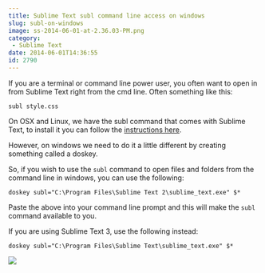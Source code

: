 ```yaml
---
title: Sublime Text subl command line access on windows
slug: subl-on-windows
image: ss-2014-06-01-at-2.36.03-PM.png
category:
 - Sublime Text
date: 2014-06-01T14:36:55
id: 2790
---
```


If you are a terminal or command line power user, you often want to open in from Sublime Text right from the cmd line. Often something like this:

`subl style.css`

On OSX and Linux, we have the subl command that comes with Sublime Text, to install it you can follow the <a href="https://www.sublimetext.com/docs/2/osx_command_line.html" target="_blank">instructions here</a>.

However, on windows we need to do it a little different by creating something called a doskey.

So, if you wish to use the `subl` command to open files and folders from the command line in windows, you can use the following:

`doskey subl="C:\Program Files\Sublime Text 2\sublime_text.exe" $*`

Paste the above into your command line prompt and this will make the `subl` command available to you.

If you are using Sublime Text 3, use the following instead:

`doskey subl="C:\Program Files\Sublime Text\sublime_text.exe" $*`

<a href="https://sublimetextbook.com/?utm_source=windowssubl&utm_medium=banner&utm_campaign=product"><img src="facebook-share2.webp" /></a>